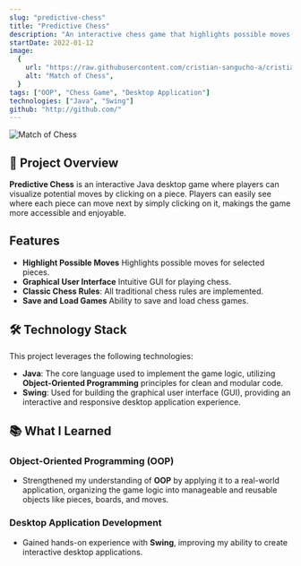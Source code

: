 ```yaml
---
slug: "predictive-chess"
title: "Predictive Chess"
description: "An interactive chess game that highlights possible moves for each piece."
startDate: 2022-01-12
image:
  {
    url: "https://raw.githubusercontent.com/cristian-sangucho-a/cristian-sangucho-a/main/media-projects/predictive-chess.gif",
    alt: "Match of Chess",
  }
tags: ["OOP", "Chess Game", "Desktop Application"]
technologies: ["Java", "Swing"]
github: "http://github.com/"
---
```


![Match of Chess](https://raw.githubusercontent.com/cristian-sangucho-a/cristian-sangucho-a/main/media-projects/predictive-chess.gif)

## 🌟 Project Overview

**Predictive Chess** is an interactive Java desktop game where players can visualize
potential moves by clicking on a piece. Players can easily see where each piece can move
next by simply clicking on it, makings the game more accessible and enjoyable.

## Features

- **Highlight Possible Moves** Highlights possible moves for selected pieces.
- **Graphical User Interface** Intuitive GUI for playing chess.
- **Classic Chess Rules**: All traditional chess rules are implemented.
- **Save and Load Games** Ability to save and load chess games.

## 🛠️ Technology Stack

This project leverages the following technologies:

- **Java**: The core language used to implement the game logic, utilizing **Object-Oriented Programming** principles for clean and modular code.
- **Swing**: Used for building the graphical user interface (GUI), providing an interactive and responsive desktop application experience.

## 📚 What I Learned

### Object-Oriented Programming (OOP)

- Strengthened my understanding of **OOP** by applying it to a real-world application, organizing the game logic into manageable and reusable objects like pieces, boards, and moves.

### Desktop Application Development

- Gained hands-on experience with **Swing**, improving my ability to create interactive desktop applications.
